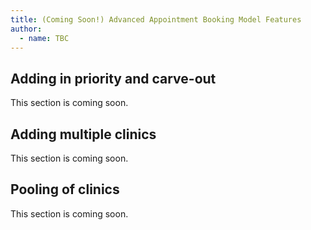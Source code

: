 ```yaml
---
title: (Coming Soon!) Advanced Appointment Booking Model Features
author:
  - name: TBC
---
```


## Adding in priority and carve-out

:::{.callout-note}
This section is coming soon.
:::

## Adding multiple clinics

:::{.callout-note}
This section is coming soon.
:::

## Pooling of clinics

:::{.callout-note}
This section is coming soon.
:::
